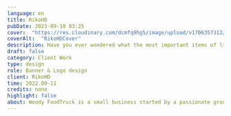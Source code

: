 ---
language: en
title: RikoHD 
pubDate: 2023-09-10 03:25
cover:  "https://res.cloudinary.com/dcmfq9hg5/image/upload/v1706357312/gfx/design/RIkoHD/Twitch_Banner_Rikohdv2_ic58un.png"
coverAlt:  "RikoHDCover"
description: Have you ever wondered what the most important items of life are? Well, wonder no more!
draft: false
category: Client Work
type: design
role: Banner & Logo design
client: RikoHD
time: 2022.09-11
credits: none
highlight: false
about: Woody FoodTruck is a small business started by a passionate group of friends that wanted to share their love for Italian food with others. Woody's built-in, wood-fired pizza oven is what makes them stand out from other businesses alike. They can handcraft the pizza in a way traditional Italians do. Thanks to the mobility of a food truck, they can serve their specialty wherever they please. You can taste their mouth-watering, fire-baked pizza at many food events and conventions.
---

<Post/>
